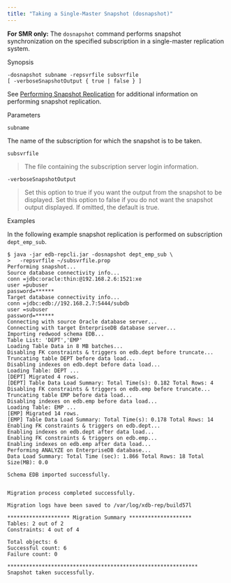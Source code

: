 ```yaml
---
title: "Taking a Single-Master Snapshot (dosnapshot)"
---
```


<div id="taking_smr_snapshot" class="registered_link"></div>

**For SMR only:** The `dosnapshot` command performs snapshot synchronization on the specified subscription in a single-master replication system.

Synopsis

```text
-dosnapshot subname -repsvrfile subsvrfile
[ -verboseSnapshotOutput { true | false } ]
```

See [Performing Snapshot Replication](../../06_mmr_operation/05_on_demand_replication_mmr/#perform_snapshot_replication_mmr) for additional information on performing snapshot replication.

Parameters

`subname`

The name of the subscription for which the snapshot is to be taken.

`subsvrfile`

> The file containing the subscription server login information.

`-verboseSnapshotOutput`

> Set this option to true if you want the output from the snapshot to be displayed. Set this option to false if you do not want the snapshot output displayed. If omitted, the default is true.

Examples

In the following example snapshot replication is performed on subscription `dept_emp_sub`.

```text
$ java -jar edb-repcli.jar -dosnapshot dept_emp_sub \
>   -repsvrfile ~/subsvrfile.prop
Performing snapshot...
Source database connectivity info...
conn =jdbc:oracle:thin:@192.168.2.6:1521:xe
user =pubuser
password=******
Target database connectivity info...
conn =jdbc:edb://192.168.2.7:5444/subdb
user =subuser
password=******
Connecting with source Oracle database server...
Connecting with target EnterpriseDB database server...
Importing redwood schema EDB...
Table List: 'DEPT','EMP'
Loading Table Data in 8 MB batches...
Disabling FK constraints & triggers on edb.dept before truncate...
Truncating table DEPT before data load...
Disabling indexes on edb.dept before data load...
Loading Table: DEPT ...
[DEPT] Migrated 4 rows.
[DEPT] Table Data Load Summary: Total Time(s): 0.182 Total Rows: 4
Disabling FK constraints & triggers on edb.emp before truncate...
Truncating table EMP before data load...
Disabling indexes on edb.emp before data load...
Loading Table: EMP ...
[EMP] Migrated 14 rows.
[EMP] Table Data Load Summary: Total Time(s): 0.178 Total Rows: 14
Enabling FK constraints & triggers on edb.dept...
Enabling indexes on edb.dept after data load...
Enabling FK constraints & triggers on edb.emp...
Enabling indexes on edb.emp after data load...
Performing ANALYZE on EnterpriseDB database...
Data Load Summary: Total Time (sec): 1.866 Total Rows: 18 Total Size(MB): 0.0

Schema EDB imported successfully.


Migration process completed successfully.

Migration logs have been saved to /var/log/xdb-rep/build57l

******************** Migration Summary ********************
Tables: 2 out of 2
Constraints: 4 out of 4

Total objects: 6
Successful count: 6
Failure count: 0

*************************************************************
Snapshot taken successfully.
```
